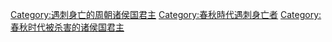 [[Category:遇刺身亡的周朝诸侯国君主|Category:遇刺身亡的周朝诸侯国君主]]
[[Category:春秋時代遇刺身亡者|Category:春秋時代遇刺身亡者]]
[[Category:春秋时代被杀害的诸侯国君主|Category:春秋时代被杀害的诸侯国君主]]